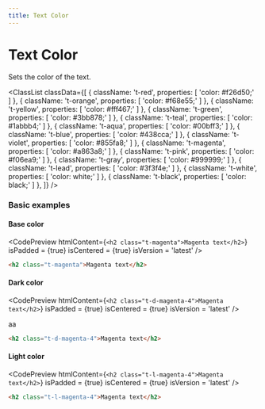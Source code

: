 ```yaml
---
title: Text Color
---
```



# Text Color

Sets the color of the text.

<ClassList
  classData={[
    {
      className: 't-red',
      properties: [
        'color: #f26d50;'
      ]
    },
    {
      className: 't-orange',
      properties: [
        'color: #f68e55;'
      ]
    },
    {
      className: 't-yellow',
      properties: [
        'color: #fff467;'
      ]
    },
    {
      className: 't-green',
      properties: [
        'color: #3bb878;'
      ]
    },
    {
      className: 't-teal',
      properties: [
        'color: #1abbb4;'
      ]
    },
    {
      className: 't-aqua',
      properties: [
        'color: #00bff3;'
      ]
    },
    {
      className: 't-blue',
      properties: [
        'color: #438cca;'
      ]
    },
    {
      className: 't-violet',
      properties: [
        'color: #855fa8;'
      ]
    },
    {
      className: 't-magenta',
      properties: [
        'color: #a863a8;'
      ]
    },
    {
      className: 't-pink',
      properties: [
        'color: #f06ea9;'
      ]
    },
    {
      className: 't-gray',
      properties: [
        'color: #999999;'
      ]
    },
    {
      className: 't-lead',
      properties: [
        'color: #3f3f4e;'
      ]
    },
    {
      className: 't-white',
      properties: [
        'color: white;'
      ]
    },
    {
      className: 't-black',
      properties: [
        'color: black;'
      ]
    },
  ]}
/>

### Basic examples

#### Base color

<CodePreview
  htmlContent={`
    <h2 class="t-magenta">Magenta text</h2>
  `}
  isPadded = {true}
  isCentered = {true}
  isVersion = 'latest'
/>

```html
<h2 class="t-magenta">Magenta text</h2>
```

#### Dark color

<CodePreview
  htmlContent={`
    <h2 class="t-d-magenta-4">Magenta text</h2>
  `}
  isPadded = {true}
  isCentered = {true}
  isVersion = 'latest'
/>

<CodeBlock>
aa
</CodeBlock>

```html
<h2 class="t-d-magenta-4">Magenta text</h2>
```

#### Light color

<CodePreview
  htmlContent={`
    <h2 class="t-l-magenta-4">Magenta text</h2>
  `}
  isPadded = {true}
  isCentered = {true}
  isVersion = 'latest'
/>

```html
<h2 class="t-l-magenta-4">Magenta text</h2>
```